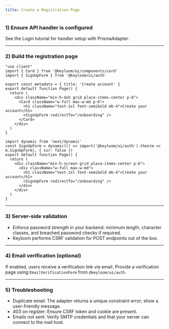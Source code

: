 ```yaml
---
title: Create a Registration Page
---
```





<Steps>

### 1) Ensure API handler is configured

See the Login tutorial for handler setup with PrismaAdapter.

---

### 2) Build the registration page

<Tabs>
<Tab value="app-router" title="App Router">

```tsx
"use client"
import { Card } from '@keyloom/ui/components/card'
import { SignUpForm } from '@keyloom/ui/auth'

export const metadata = { title: 'Create account' }
export default function Page() {
  return (
    <div className="min-h-dvh grid place-items-center p-6">
      <Card className="w-full max-w-md p-6">
        <h1 className="text-2xl font-semibold mb-4">Create your account</h1>
        <SignUpForm redirectTo="/onboarding" />
      </Card>
    </div>
  )
}
```

</Tab>
<Tab value="pages-router" title="Pages Router">

```tsx
import dynamic from 'next/dynamic'
const SignUpForm = dynamic(() => import('@keyloom/ui/auth').then(m => m.SignUpForm), { ssr: false })
export default function Page() {
  return (
    <div className="min-h-screen grid place-items-center p-6">
      <div className="w-full max-w-md">
        <h1 className="text-2xl font-semibold mb-4">Create your account</h1>
        <SignUpForm redirectTo="/onboarding" />
      </div>
    </div>
  )
}
```

</Tab>
</Tabs>

---

### 3) Server-side validation

- Enforce password strength in your backend: minimum length, character classes, and breached password checks if required.
- Keyloom performs CSRF validation for POST endpoints out of the box.

---

### 4) Email verification (optional)

If enabled, users receive a verification link via email. Provide a verification page using `EmailVerificationForm` from `@keyloom/ui/auth`.

---

### 5) Troubleshooting

- Duplicate email: The adapter returns a unique constraint error; show a user-friendly message.
- 403 on register: Ensure CSRF token and cookie are present.
- Emails not sent: Verify SMTP credentials and that your server can connect to the mail host.

</Steps>

